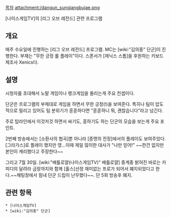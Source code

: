 [[목차]]
attachment:/dangun_sungjangbujae.png

[나이스게임TV]의 [리그 오브 레전드] 관련 프로그램
== 개요 ==
매주 수요일에 진행하는 [리그 오브 레전드] 프로그램. MC는 [wiki:"김의중" 단군]이 진행한다. 부재는 "무한 긍정 롤 플레이"이다. 스폰서가 [제닉스 스톰]을 후원하는 키보드 제조사 Xenics다.

== 설명 ==
시청자를 초대해서 노말 게임이나 랭크게임을 돌리는게 주요 컨셉이다.

단군은 프로그램의 부제대로 게임을 하면서 무한 긍정(!)을 보여준다. 특히나 팀이 압도적으로 밀리고 있어도 팀 분위기가 훈훈하다면 "훈훈하니 뭐, 괜찮습니다"라고 넘긴다.

주로 탑라인에서 이것저것 하면서 싸기도, 흥하기도 하는 단군의 모습을 보는게 주요 포인트. 

2번째 방송에서는 [소환사의 협곡]뿐 아니라 [증명의 전장]에서의 플레이도 보여주었다. [그라가스]로 플레이 했지만 영...이때 제일 많이한 대사가 "나만 믿어!" ~~한건 없지만 본인이 캐리했다고 주장한다~~ 

그리고 7월 30일. [wiki:"배틀로얄(나이스게임TV)" 배틀로얄] 중계중 밝혀진 바로는 카피디의 달려라 금장까지와 함께 [홀스]선정 재미없는 프로가 되어서 폐지되었다고 한다.~~채팅창에서 힘내 단군 드립이 난무했다~~. 단 5회 방송후 폐지.

== 관련 항목 ==
 * [나이스게임TV]
 * [wiki:"김의중" 단군]
